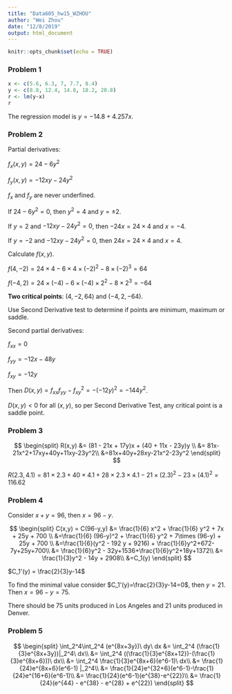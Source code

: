```yaml
---
title: "Data605_hw15_WZHOU"
author: "Wei Zhou"
date: "12/8/2019"
output: html_document
---
```


```r
knitr::opts_chunk$set(echo = TRUE)
```

### Problem 1

```r
x <- c(5.6, 6.3, 7, 7.7, 8.4)
y <- c(8.8, 12.4, 14.8, 18.2, 20.8)
r <- lm(y~x)
r
```

The regression model is $y = -14.8 + 4.257x$.


### Problem 2
Partial derivatives:

$f_x(x, y) = 24 - 6y^2$

$f_y(x, y) = -12xy - 24y^2$

$f_x$ and $f_y$ are never underfined. 

If $24-6y^2=0$, then $y^2 = 4$ and $y = \pm2$.

If $y=2$ and $-12xy - 24y^2=0$, then $-24x = 24\times 4$ and $x=-4$.

If $y=-2$ and $-12xy - 24y^2=0$, then $24x = 24\times 4$ and $x=4$.

Calculate $f(x, y)$.

$f(4,-2) = 24\times 4 - 6\times4\times (-2)^2 - 8 \times (-2)^3 = 64$

$f(-4,2) = 24\times (-4) - 6\times(-4)\times 2^2 - 8 \times 2^3 = -64$

**Two critical points**: $(4,-2,64)$ and $(-4, 2, -64)$.

Use Second Derivative test to determine if points are minimum, maximum or saddle. 

Second partial derivatives:

$f_{xx}=0$

$f_{yy}=-12x-48y$

$f_{xy}=-12y$

Then $D(x,y) = f_{xx} f_{yy}-f^2_{xy} = -(-12y)^2 = -144y^2$.

$D(x,y)<0$ for all $(x, y)$, so per Second Derivative Test, any critical point is a saddle point. 

### Problem 3

$$
\begin{split}
R(x,y) &= (81 - 21x + 17y)x + (40 + 11x - 23y)y \\
&= 81x-21x^2+17xy+40y+11xy-23y^2\\
&=81x+40y+28xy-21x^2-23y^2
\end{split}
$$

$R(2.3, 4.1)=81\times 2.3+40\times 4.1+28\times 2.3\times 4.1-21\times (2.3)^2-23\times (4.1)^2 = 116.62$

### Problem 4

Consider $x+y=96$, then $x=96-y$.

$$
\begin{split}
C(x,y) = C(96-y,y) &= \frac{1}{6} x^2 + \frac{1}{6} y^2 + 7x + 25y + 700 \\
&=\frac{1}{6} (96-y)^2 + \frac{1}{6} y^2 + 7\times (96-y) + 25y + 700 \\
&=\frac{1}{6}(y^2 - 192 y + 9216) + \frac{1}{6}y^2+672-7y+25y+700\\
&= \frac{1}{6}y^2 - 32y+1536+\frac{1}{6}y^2+18y+1372\\
&= \frac{1}{3}y^2 - 14y + 2908\\
&=C_1(y)
\end{split}
$$

$C_1'(y) = \frac{2}{3}y-14$

To find the minimal value consider $C_1'(y)=\frac{2}{3}y-14=0$, then $y=21$. Then $x=96-y=75$.

There should be 75 units produced in Los Angeles and 21 units produced in Denver.

### Problem 5

$$
\begin{split}
\int_2^4\int_2^4 (e^{8x+3y})\ dy\ dx &= \int_2^4 (\frac{1}{3}e^{8x+3y})|_2^4\ dx\\
&= \int_2^4 ((\frac{1}{3}e^{8x+12})-(\frac{1}{3}e^{8x+6}))\ dx\\
&= \int_2^4 \frac{1}{3}e^{8x+6}(e^6-1)\ dx\\
&=  \frac{1}{24}e^{8x+6}(e^6-1) |_2^4\\
&= \frac{1}{24}e^{32+6}(e^6-1)-\frac{1}{24}e^{16+6}(e^6-1)\\
&= \frac{1}{24}(e^6-1)(e^{38}-e^{22})\\
&= \frac{1}{24}(e^{44} - e^{38} - e^{28} + e^{22})
\end{split}
$$
